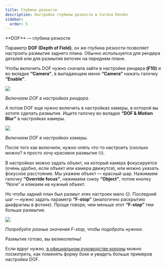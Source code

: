 ```yaml
---
title: Глубина резкости
description: Настройка глубины резкости в Corona Render
sidebar:
  order: 5
---
```



<Aside>
**DOF** — глубина резкости
</Aside>

Параметр **DOF (Depth of Field)**, он же глубина резкости позволяет настроить размытие заднего плана. Обычно используется для рендера деталей или для размытия веточек на переднем плане.

Чтобы включить DOF нужно сначала зайти в настройки рендера **(F10)** и во вкладке **“Camera”**, в выпадающем меню **“Camera”** нажать галочку **“Enable”**.

[![](/img/archviz/dof/001.jpg)](/img/archviz/dof/001.jpg)

_Включаем DOF в настройках рендера_.

А потом DOF еще нужно включить в настройках камеры, в которой вы хотите сделать размытие. Ищите галочку во вкладке **“DOF & Motion Blur”** в настройках камеры.

[![](/img/archviz/dof/002.jpg)](/img/archviz/dof/002.jpg)

_Включаем DOF в настройках камеры_.

После того как включили, нужно опять что-то настроить (сколько можно? я просто хочу красивое размытие 🙄).

В настройках можно задать объект, на который камера фокусируется (очень удобно, если объект или камера движутся), или можно указать фокусное расстояние. Мы укажем объект — красный шар. 
Нажимаем галочку **“Override focus”**, нажимаем снизу **“Object”**, потом кнопку “None” и кликаем на нужный объект.

Но чтобы задний план был размыт этих настроек мало 😑. Последний шаг — нужно задать параметр **“F-stop”** (аналогично раскрытию диафрагмы в фотике). 
Проще говоря, чем меньше этот **“F-stop”** тем больше размытие.

[![](/img/archviz/dof/003.jpg)](/img/archviz/dof/003.jpg)

_Попробуйте разные значения F-stop, чтобы подобрать нужное._

Размытие готово, вы великолепны!

Если вдруг нужно, [в официальном руководстве короны](https://coronarenderer.freshdesk.com/support/solutions/articles/5000516203-how-to-enable-and-control-depth-of-field-dof-) можно посмотреть, как поменять форму боке и увидеть больше примеров настройки DOF.